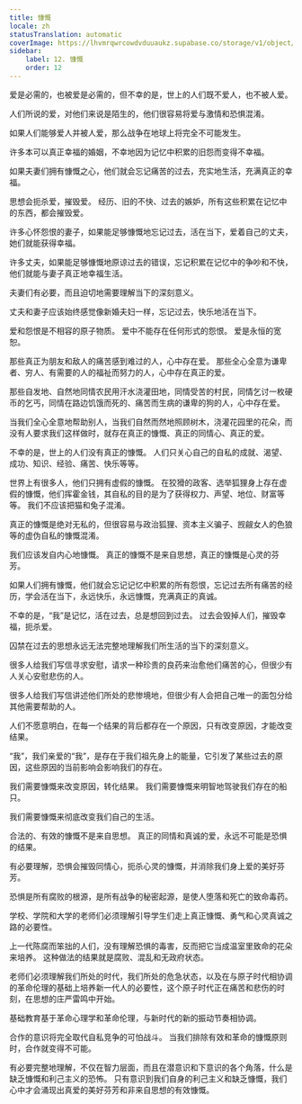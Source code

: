 ```yaml
---
title: 慷慨
locale: zh
statusTranslation: automatic
coverImage: https://lhvmrqwrcowdvduuaukz.supabase.co/storage/v1/object/public/strapi-uploads/small_cover-educacion-fundamental.webp-2d51a7828a2b1309555be27f7e2a61a0.webp
sidebar:
    label: 12. 慷慨
    order: 12
---
```

爱是必需的，也被爱是必需的，但不幸的是，世上的人们既不爱人，也不被人爱。

人们所说的爱，对他们来说是陌生的，他们很容易将爱与激情和恐惧混淆。

如果人们能够爱人并被人爱，那么战争在地球上将完全不可能发生。

许多本可以真正幸福的婚姻，不幸地因为记忆中积累的旧怨而变得不幸福。

如果夫妻们拥有慷慨之心，他们就会忘记痛苦的过去，充实地生活，充满真正的幸福。

思想会扼杀爱，摧毁爱。 经历、旧的不快、过去的嫉妒，所有这些积累在记忆中的东西，都会摧毁爱。

许多心怀怨恨的妻子，如果能足够慷慨地忘记过去，活在当下，爱着自己的丈夫，她们就能获得幸福。

许多丈夫，如果能足够慷慨地原谅过去的错误，忘记积累在记忆中的争吵和不快，他们就能与妻子真正地幸福生活。

夫妻们有必要，而且迫切地需要理解当下的深刻意义。

丈夫和妻子应该始终感觉像新婚夫妇一样，忘记过去，快乐地活在当下。

爱和怨恨是不相容的原子物质。 爱中不能存在任何形式的怨恨。 爱是永恒的宽恕。

那些真正为朋友和敌人的痛苦感到难过的人，心中存在爱。 那些全心全意为谦卑者、穷人、有需要的人的福祉而努力的人，心中存在真正的爱。

那些自发地、自然地同情农民用汗水浇灌田地，同情受苦的村民，同情乞讨一枚硬币的乞丐，同情在路边饥饿而死的、痛苦而生病的谦卑的狗的人，心中存在爱。

当我们全心全意地帮助别人，当我们自然而然地照顾树木，浇灌花园里的花朵，而没有人要求我们这样做时，就存在真正的慷慨、真正的同情心、真正的爱。

不幸的是，世上的人们没有真正的慷慨。 人们只关心自己的自私的成就、渴望、成功、知识、经验、痛苦、快乐等等。

世界上有很多人，他们只拥有虚假的慷慨。 在狡猾的政客、选举狐狸身上存在虚假的慷慨，他们挥霍金钱，其自私的目的是为了获得权力、声望、地位、财富等等。 我们不应该把猫和兔子混淆。

真正的慷慨是绝对无私的，但很容易与政治狐狸、资本主义骗子、觊觎女人的色狼等的虚伪自私的慷慨混淆。

我们应该发自内心地慷慨。 真正的慷慨不是来自思想，真正的慷慨是心灵的芬芳。

如果人们拥有慷慨，他们就会忘记记忆中积累的所有怨恨，忘记过去所有痛苦的经历，学会活在当下，永远快乐，永远慷慨，充满真正的真诚。

不幸的是，“我”是记忆，活在过去，总是想回到过去。 过去会毁掉人们，摧毁幸福，扼杀爱。

囚禁在过去的思想永远无法完整地理解我们所生活的当下的深刻意义。

很多人给我们写信寻求安慰，请求一种珍贵的良药来治愈他们痛苦的心，但很少有人关心安慰悲伤的人。

很多人给我们写信讲述他们所处的悲惨境地，但很少有人会把自己唯一的面包分给其他需要帮助的人。

人们不愿意明白，在每一个结果的背后都存在一个原因，只有改变原因，才能改变结果。

“我”，我们亲爱的“我”，是存在于我们祖先身上的能量，它引发了某些过去的原因，这些原因的当前影响会影响我们的存在。

我们需要慷慨来改变原因，转化结果。 我们需要慷慨来明智地驾驶我们存在的船只。

我们需要慷慨来彻底改变我们自己的生活。

合法的、有效的慷慨不是来自思想。 真正的同情和真诚的爱，永远不可能是恐惧的结果。

有必要理解，恐惧会摧毁同情心，扼杀心灵的慷慨，并消除我们身上爱的美好芬芳。

恐惧是所有腐败的根源，是所有战争的秘密起源，是使人堕落和死亡的致命毒药。

学校、学院和大学的老师们必须理解引导学生们走上真正慷慨、勇气和心灵真诚之路的必要性。

上一代陈腐而笨拙的人们，没有理解恐惧的毒害，反而把它当成温室里致命的花朵来培养。 这种做法的结果就是腐败、混乱和无政府状态。

老师们必须理解我们所处的时代，我们所处的危急状态，以及在与原子时代相协调的革命伦理的基础上培养新一代人的必要性，这个原子时代正在痛苦和悲伤的时刻，在思想的庄严雷鸣中开始。

基础教育基于革命心理学和革命伦理，与新时代的新的振动节奏相协调。

合作的意识将完全取代自私竞争的可怕战斗。 当我们排除有效和革命的慷慨原则时，合作就变得不可能。

有必要完整地理解，不仅在智力层面，而且在潜意识和下意识的各个角落，什么是缺乏慷慨和利己主义的恐怖。 只有意识到我们自身的利己主义和缺乏慷慨，我们心中才会涌现出真爱的美好芬芳和非来自思想的有效慷慨。

